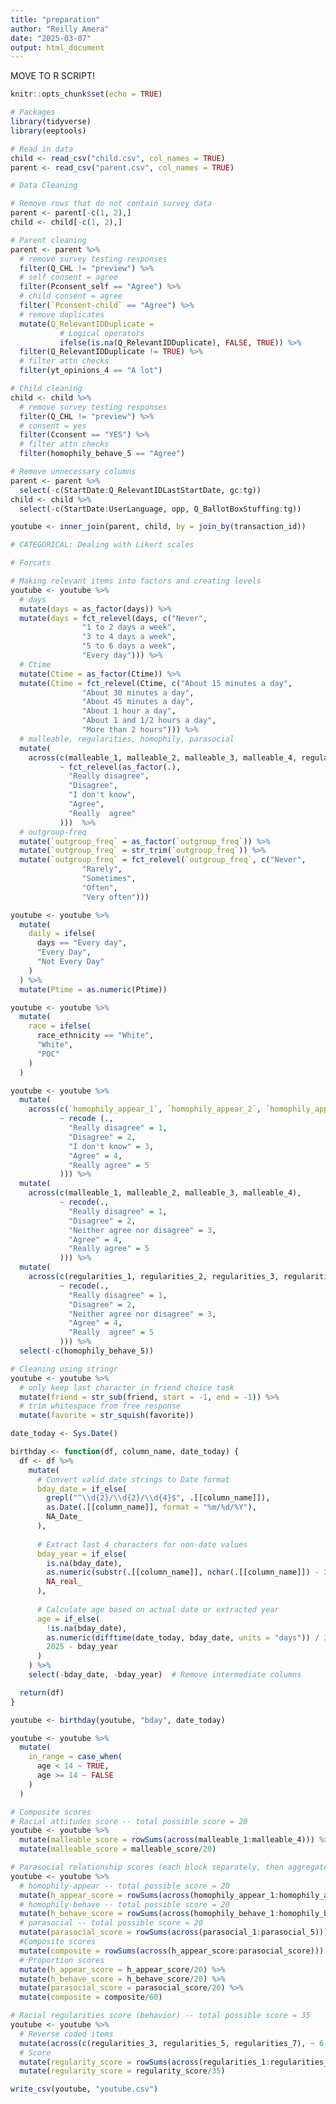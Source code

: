 ```yaml
---
title: "preparation"
author: "Reilly Amera"
date: "2025-03-07"
output: html_document
---
```


MOVE TO R SCRIPT! 

```r
knitr::opts_chunk$set(echo = TRUE)
```

```r
# Packages
library(tidyverse)
library(eeptools)
```


```r
# Read in data
child <- read_csv("child.csv", col_names = TRUE)
parent <- read_csv("parent.csv", col_names = TRUE)
```

```r
# Data Cleaning

# Remove rows that do not contain survey data
parent <- parent[-c(1, 2),]
child <- child[-c(1, 2),]

# Parent cleaning
parent <- parent %>% 
  # remove survey testing responses 
  filter(Q_CHL != "preview") %>% 
  # self consent = agree
  filter(Pconsent_self == "Agree") %>% 
  # child consent = agree
  filter(`Pconsent-child` == "Agree") %>% 
  # remove duplicates
  mutate(Q_RelevantIDDuplicate = 
           # Logical operators
           ifelse(is.na(Q_RelevantIDDuplicate), FALSE, TRUE)) %>% 
  filter(Q_RelevantIDDuplicate != TRUE) %>% 
  # filter attn checks
  filter(yt_opinions_4 == "A lot")

# Child cleaning
child <- child %>% 
  # remove survey testing responses
  filter(Q_CHL != "preview") %>% 
  # consent = yes
  filter(Cconsent == "YES") %>% 
  # filter attn checks 
  filter(homophily_behave_5 == "Agree")

# Remove unnecessary columns
parent <- parent %>% 
  select(-c(StartDate:Q_RelevantIDLastStartDate, gc:tg))
child <- child %>% 
  select(-c(StartDate:UserLanguage, opp, Q_BallotBoxStuffing:tg))

```

```r
youtube <- inner_join(parent, child, by = join_by(transaction_id))
```

```r
# CATEGORICAL: Dealing with Likert scales

# Forcats

# Making relevant items into factors and creating levels 
youtube <- youtube %>% 
  # days
  mutate(days = as_factor(days)) %>% 
  mutate(days = fct_relevel(days, c("Never", 
                "1 to 2 days a week",
                "3 to 4 days a week",
                "5 to 6 days a week",
                "Every day"))) %>% 
  # Ctime
  mutate(Ctime = as_factor(Ctime)) %>% 
  mutate(Ctime = fct_relevel(Ctime, c("About 15 minutes a day", 
                "About 30 minutes a day",
                "About 45 minutes a day",
                "About 1 hour a day",
                "About 1 and 1/2 hours a day",
                "More than 2 hours"))) %>% 
  # malleable, regularities, homophily, parasocial
  mutate(
    across(c(malleable_1, malleable_2, malleable_3, malleable_4, regularities_1, regularities_2, regularities_3, regularities_4, regularities_5, regularities_6, regularities_7, `homophily_appear_1`, `homophily_appear_2`, `homophily_appear_3`, `homophily_appear_4`, `homophily_appear_5`, `homophily_behave_1`, `homophily_behave_2`, `homophily_behave_3`, `homophily_behave_4`, `homophily_behave_6`, parasocial_1, parasocial_2, parasocial_3, parasocial_4, parasocial_5),
           ~ fct_relevel(as_factor(.),
             "Really disagree",
             "Disagree",
             "I don't know",
             "Agree",
             "Really  agree"
           )))  %>% 
  # outgroup-freq
  mutate(`outgroup_freq` = as_factor(`outgroup_freq`)) %>% 
  mutate(`outgroup_freq` = str_trim(`outgroup_freq`)) %>% 
  mutate(`outgroup_freq` = fct_relevel(`outgroup_freq`, c("Never",
                "Rarely",
                "Sometimes",
                "Often",
                "Very often")))

```
```r
youtube <- youtube %>% 
  mutate(
    daily = ifelse(
      days == "Every day",
      "Every Day",
      "Not Every Day"
    )
  ) %>% 
  mutate(Ptime = as.numeric(Ptime))
```

```r
youtube <- youtube %>% 
  mutate(
    race = ifelse(
      race_ethnicity == "White",
      "White",
      "POC"
    )
  )
```


```r
youtube <- youtube %>% 
  mutate(
    across(c(`homophily_appear_1`, `homophily_appear_2`, `homophily_appear_3`, `homophily_appear_4`, `homophily_appear_5`, `homophily_behave_1`, `homophily_behave_2`, `homophily_behave_3`, `homophily_behave_4`, `homophily_behave_6`, parasocial_1, parasocial_2, parasocial_3, parasocial_4, parasocial_5),
           ~ recode (.,
             "Really disagree" = 1,
             "Disagree" = 2,
             "I don't know" = 3,
             "Agree" = 4,
             "Really agree" = 5
           ))) %>% 
  mutate(
    across(c(malleable_1, malleable_2, malleable_3, malleable_4),
           ~ recode(.,
             "Really disagree" = 1,
             "Disagree" = 2,
             "Neither agree nor disagree" = 3,
             "Agree" = 4,
             "Really agree" = 5
           ))) %>%  
  mutate(
    across(c(regularities_1, regularities_2, regularities_3, regularities_4, regularities_5, regularities_6, regularities_7),
           ~ recode(.,
             "Really disagree" = 1,
             "Disagree" = 2,
             "Neither agree nor disagree" = 3,
             "Agree" = 4,
             "Really  agree" = 5
           ))) %>%  
  select(-c(homophily_behave_5))
```

```r
# Cleaning using stringr
youtube <- youtube %>% 
  # only keep last character in friend choice task
  mutate(friend = str_sub(friend, start = -1, end = -1)) %>% 
  # trim whitespace from free response
  mutate(favorite = str_squish(favorite))
```

```r
date_today <- Sys.Date() 

birthday <- function(df, column_name, date_today) {
  df <- df %>%
    mutate(
      # Convert valid date strings to Date format
      bday_date = if_else(
        grepl("^\\d{2}/\\d{2}/\\d{4}$", .[[column_name]]), 
        as.Date(.[[column_name]], format = "%m/%d/%Y"), 
        NA_Date_
      ),
      
      # Extract last 4 characters for non-date values
      bday_year = if_else(
        is.na(bday_date), 
        as.numeric(substr(.[[column_name]], nchar(.[[column_name]]) - 3, nchar(.[[column_name]]))), 
        NA_real_
      ),
      
      # Calculate age based on actual date or extracted year
      age = if_else(
        !is.na(bday_date), 
        as.numeric(difftime(date_today, bday_date, units = "days")) / 365.25, 
        2025 - bday_year
      )
    ) %>%
    select(-bday_date, -bday_year)  # Remove intermediate columns

  return(df)
}

youtube <- birthday(youtube, "bday", date_today)

youtube <- youtube %>% 
  mutate(
    in_range = case_when(
      age < 14 ~ TRUE,
      age >= 14 ~ FALSE
    )
  )
```


```r
# Composite scores
# Racial attitudes score -- total possible score = 20
youtube <- youtube %>% 
  mutate(malleable_score = rowSums(across(malleable_1:malleable_4))) %>% 
  mutate(malleable_score = malleable_score/20)

# Parasocial relationship scores (each block separately, then aggregate)
youtube <- youtube %>% 
  # homophily-appear -- total possible score = 20
  mutate(h_appear_score = rowSums(across(homophily_appear_1:homophily_appear_5))) %>% 
  # homophily-behave -- total possible score = 20
  mutate(h_behave_score = rowSums(across(homophily_behave_1:homophily_behave_6))) %>% 
  # parasocial -- total possible score = 20
  mutate(parasocial_score = rowSums(across(parasocial_1:parasocial_5))) %>% 
  #Composite scores
  mutate(composite = rowSums(across(h_appear_score:parasocial_score))) %>% 
  # Proportion scores
  mutate(h_appear_score = h_appear_score/20) %>%
  mutate(h_behave_score = h_behave_score/20) %>%
  mutate(parasocial_score = parasocial_score/20) %>%
  mutate(composite = composite/60)

# Racial regularities score (behavior) -- total possible score = 35
youtube <- youtube %>% 
  # Reverse coded items
  mutate(across(c(regularities_3, regularities_5, regularities_7), ~ 6 - .)) %>% 
  # Score
  mutate(regularity_score = rowSums(across(regularities_1:regularities_7))) %>% 
  mutate(regularity_score = regularity_score/35)
```


```r
write_csv(youtube, "youtube.csv")
```

